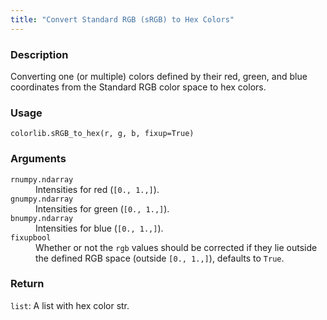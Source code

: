 ```yaml
---
title: "Convert Standard RGB (sRGB) to Hex Colors"
---
```


### Description

Converting one (or multiple) colors defined by their red, green, and
blue coordinates from the Standard RGB color space to hex colors.

### Usage

<pre><code class='language-python'>colorlib.sRGB_to_hex(r, g, b, fixup=True)</code></pre>

### Arguments

<dl class="pyp-list param-list">
  <dt style = "white-space: nowrap; font-family: monospace; vertical-align: top">
   <code id="colorspace.colorlib.colorlib.sRGB_to_hex:r">r</code><code class="argument-class">numpy.ndarray</code>
  </dt>
 <dd>Intensities for red (`[0., 1.,]`).</dd>
  <dt style = "white-space: nowrap; font-family: monospace; vertical-align: top">
   <code id="colorspace.colorlib.colorlib.sRGB_to_hex:g">g</code><code class="argument-class">numpy.ndarray</code>
  </dt>
 <dd>Intensities for green (`[0., 1.,]`).</dd>
  <dt style = "white-space: nowrap; font-family: monospace; vertical-align: top">
   <code id="colorspace.colorlib.colorlib.sRGB_to_hex:b">b</code><code class="argument-class">numpy.ndarray</code>
  </dt>
 <dd>Intensities for blue (`[0., 1.,]`).</dd>
  <dt style = "white-space: nowrap; font-family: monospace; vertical-align: top">
   <code id="colorspace.colorlib.colorlib.sRGB_to_hex:fixup">fixup</code><code class="argument-class">bool</code>
  </dt>
 <dd>Whether or not the `rgb` values should be corrected
if they lie outside the defined RGB space (outside `[0., 1.,]`),
defaults to `True`.</dd>
</dl>

### Return

<code>list</code>: A list with hex color str.
